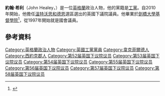 '''約翰·希利'''（John Healey，{{bd|1960年|2月13日}}）是一位[[英格蘭|英格蘭]]政治人物，他的黨籍是[[工黨_(英國)|工黨]]。自2010年開始，他擔任[[溫特沃思和德恩_(英國國會選區)|溫特沃思和德恩]]選區選出的英國下議院議員。他畢業於[[劍橋大學基督學院|劍橋大學基督學院]]<ref>{{cite news | url=http://www.guardian.co.uk/society/2007/jul/25/guardiansocietysupplement.politics2 | location=London | work=The Guardian | title=More power to the regions | first=Peter | last=Hetherington | date=24 July 2007 | accessdate=2016-03-08 | archive-date=2008-09-16 | archive-url=https://web.archive.org/web/20080916202452/http://www.guardian.co.uk/society/2007/jul/25/guardiansocietysupplement.politics2 | dead-url=no }}</ref>，從1997年開始就是國會議員。
==參考資料==
{{Reflist}}

{{戈登·布朗内阁}}
{{杰里米·科尔宾影子内阁}}

{{DEFAULTSORT:Healey, John}}
[[Category:英格蘭政治人物|Category:英格蘭政治人物]]
[[Category:英國工黨黨員|Category:英國工黨黨員]]
[[Category:韋克菲爾德人|Category:韋克菲爾德人]]
[[Category:西約克郡人|Category:西約克郡人]]
[[Category:第52届英国下议院议员|Category:第52届英国下议院议员]]
[[Category:第53届英国下议院议员|Category:第53届英国下议院议员]]
[[Category:第54届英国下议院议员|Category:第54届英国下议院议员]]
[[Category:第55届英国下议院议员|Category:第55届英国下议院议员]]
[[Category:第56届英国下议院议员|Category:第56届英国下议院议员]]
[[Category:第57届英国下议院议员|Category:第57届英国下议院议员]]
[[Category:第58届英国下议院议员|Category:第58届英国下议院议员]]